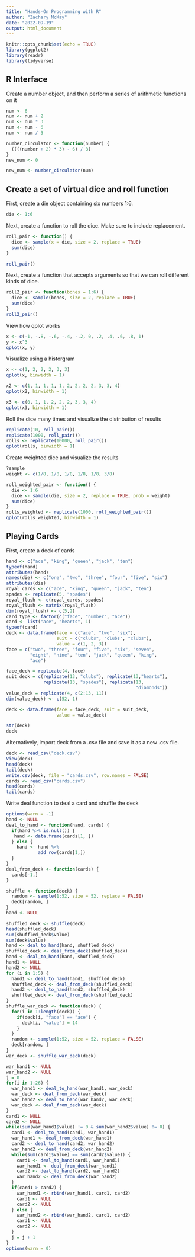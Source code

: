 ```yaml
---
title: "Hands-On Programming with R"
author: "Zachary McKay"
date: "2022-09-19"
output: html_document
---
```


```r
knitr::opts_chunk$set(echo = TRUE)
library(ggplot2)
library(readr)
library(tidyverse)
```

## R Interface

Create a number object, and then perform a series of arithmetic functions on it

```r
num <- 6
num <- num + 2
num <- num * 3
num <- num - 6
num <- num / 3

number_circulator <- function(number) {
  ((((number + 2) * 3) - 6) / 3)
}
new_num <- 0

new_num <- number_circulator(num)

```

## Create a set of virtual dice and roll function

First, create a die object containing six numbers 1:6.

```r
die <- 1:6

```

Next, create a function to roll the dice. Make sure to include replacement.

```r
roll_pair <- function() {
  dice <- sample(x = die, size = 2, replace = TRUE)
  sum(dice)
}

roll_pair()


```

Next, create a function that accepts arguments so that we can roll different kinds of dice.

```r
roll2_pair <- function(bones = 1:6) {
  dice <- sample(bones, size = 2, replace = TRUE)
  sum(dice)
}
roll2_pair()

```

View how qplot works

```r
x <- c(-1, -.8, -.6, -.4, -.2, 0, .2, .4, .6, .8, 1)
y <- x^3
qplot(x, y)

```

Visualize using a historgram

```r
x <- c(1, 2, 2, 2, 3, 3)
qplot(x, binwidth = 1)

x2 <- c(1, 1, 1, 1, 1, 2, 2, 2, 2, 3, 3, 4)
qplot(x2, binwidth = 1)

x3 <- c(0, 1, 1, 2, 2, 2, 3, 3, 4)
qplot(x3, binwidth = 1)
```

Roll the dice many times and visualize the distribution of results

```r
replicate(10, roll_pair())
replicate(1000, roll_pair())
rolls <- replicate(10000, roll_pair())
qplot(rolls, binwidth = 1)

```

Create weighted dice and visualize the results

```r
?sample
weight <- c(1/8, 1/8, 1/8, 1/8, 1/8, 3/8)

roll_weighted_pair <- function() {
  die <- 1:6
  dice <- sample(die, size = 2, replace = TRUE, prob = weight)
  sum(dice)
}
rolls_weighted <- replicate(1000, roll_weighted_pair())
qplot(rolls_weighted, binwidth = 1)
```

## Playing Cards

First, create a deck of cards

```r
hand <- c("ace", "king", "queen", "jack", "ten")
typeof(hand)
attributes(hand)
names(die) <- c("one", "two", "three", "four", "five", "six")
attributes(die)
royal_cards <- c("ace", "king", "queen", "jack", "ten")
spades <- replicate(5, "spades")
royal_flush <- c(royal_cards, spades)
royal_flush <- matrix(royal_flush)
dim(royal_flush) <- c(5,2)
card_type <- factor(c("face", "number", "ace"))
card <- list("ace", "hearts", 1)
typeof(card)
deck <- data.frame(face = c("ace", "two", "six"),
                   suit = c("clubs", "clubs", "clubs"),
                   value = c(1, 2, 3))
face = c("two", "three", "four", "five", "six", "seven",
         "eight", "nine", "ten", "jack", "queen", "king",
         "ace")

face_deck = replicate(4, face)
suit_deck = c(replicate(13, "clubs"), replicate(13,"hearts"),
              replicate(13, "spades"), replicate(13,
                                                 "diamonds"))
value_deck = replicate(4, c(2:13, 11))
dim(value_deck) <- c(52, 1)

deck <- data.frame(face = face_deck, suit = suit_deck,
                   value = value_deck)

str(deck)
deck

```

Alternatively, import deck from a .csv file and save it as a new .csv file.

```r
deck <- read_csv("deck.csv")
View(deck)
head(deck)
tail(deck)
write.csv(deck, file = "cards.csv", row.names = FALSE)
cards <- read_csv("cards.csv")
head(cards)
tail(cards)
```

Write deal function to deal a card and shuffle the deck

```r
options(warn = -1)
hand <- NULL
deal_to_hand <- function(hand, cards) {
  if(hand %>% is.null()) {
   hand <- data.frame(cards[1, ])
  } else {
    hand <- hand %>%
            add_row(cards[1,])
  }
}
deal_from_deck <- function(cards) {
  cards[-1,]
}

shuffle <- function(deck) {
  random <- sample(1:52, size = 52, replace = FALSE)
  deck[random, ]
}
hand <- NULL

shuffled_deck <- shuffle(deck)
head(shuffled_deck)
sum(shuffled_deck$value)
sum(deck$value)
hand <- deal_to_hand(hand, shuffled_deck)
shuffled_deck <- deal_from_deck(shuffled_deck)
hand <- deal_to_hand(hand, shuffled_deck)
hand1 <- NULL
hand2 <- NULL
for (i in 1:5) {
  hand1 <- deal_to_hand(hand1, shuffled_deck)
  shuffled_deck <- deal_from_deck(shuffled_deck)
  hand2 <- deal_to_hand(hand2, shuffled_deck)
  shuffled_deck <- deal_from_deck(shuffled_deck)
}
shuffle_war_deck <- function(deck) {
  for(i in 1:length(deck)) {
    if(deck[i, "face"] == "ace") {
      deck[i, "value"] = 14
    }
  }
  random <- sample(1:52, size = 52, replace = FALSE)
  deck[random, ]
}
war_deck <- shuffle_war_deck(deck)

war_hand1 <- NULL
war_hand2 <- NULL
j = 0
for(i in 1:26) {
  war_hand1 <- deal_to_hand(war_hand1, war_deck)
  war_deck <- deal_from_deck(war_deck)
  war_hand2 <- deal_to_hand(war_hand2, war_deck)
  war_deck <- deal_from_deck(war_deck)
}
card1 <- NULL
card2 <- NULL
while(sum(war_hand1$value) != 0 & sum(war_hand2$value) != 0) {
  card1 <- deal_to_hand(card1, war_hand1)
  war_hand1 <- deal_from_deck(war_hand1)
  card2 <- deal_to_hand(card2, war_hand2)
  war_hand2 <- deal_from_deck(war_hand2)
  while(sum(card1$value) == sum(card2$value)) {
    card1 <- deal_to_hand(card1, war_hand1)
    war_hand1 <- deal_from_deck(war_hand1)
    card2 <- deal_to_hand(card2, war_hand2)
    war_hand2 <- deal_from_deck(war_hand2)
  }
  if(card1 > card2) {
    war_hand1 <- rbind(war_hand1, card1, card2)
    card1 <- NULL
    card2 <- NULL
  } else {
    war_hand2 <- rbind(war_hand2, card1, card2)
    card1 <- NULL
    card2 <- NULL
  }
  j = j + 1
}
options(warn = 0)

```

